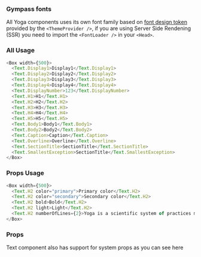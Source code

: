
### Gympass fonts

All Yoga components uses its own font family based on
[font design token](https://gympass.github.io/yoga/guidelines/tokens/fonts)
provided by the `<ThemeProvider />`, if you are using Server Side Rendening
(SSR) you need to import the `<FontLoader />` in your `<Head>`.

### All Usage

```javascript reactLive=true
<Box width={500}>
  <Text.Display1>Display1</Text.Display1>
  <Text.Display2>Display2</Text.Display2>
  <Text.Display3>Display3</Text.Display3>
  <Text.Display4>Display4</Text.Display4>
  <Text.DisplayNumber>123</Text.DisplayNumber>
  <Text.H1>H1</Text.H1>
  <Text.H2>H2</Text.H2>
  <Text.H3>H3</Text.H3>
  <Text.H4>H4</Text.H4>
  <Text.H5>H5</Text.H5>
  <Text.Body1>Body1</Text.Body1>
  <Text.Body2>Body2</Text.Body2>
  <Text.Caption>Caption</Text.Caption>
  <Text.Overline>Overline</Text.Overline>
  <Text.SectionTitle>SectionTitle</Text.SectionTitle>
  <Text.SmallestException>SectionTitle</Text.SmallestException>
</Box>
```

### Props Usage

```javascript reactLive=true
<Box width={500}>
  <Text.H2 color="primary">Primary color</Text.H2>
  <Text.H2 color="secondary">Secondary color</Text.H2>
  <Text.H2 bold>Bold</Text.H2>
  <Text.H2 light>Light</Text.H2>
  <Text.H2 numberOfLines={2}>Yoga is a scientific system of practices made to help each one of us achieve our highest potential and experience.</Text.H2>
</Box>
```

### Props

Text component also has support for system props as you can see <GatsbyLink to="/system/getting-started">here</GatsbyLink>

<PropsTable component="Text" platform="web" />
